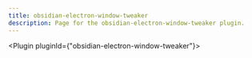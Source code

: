 ---
title: obsidian-electron-window-tweaker
description: Page for the obsidian-electron-window-tweaker plugin.
---


<Plugin pluginId={"obsidian-electron-window-tweaker"}></Plugin>